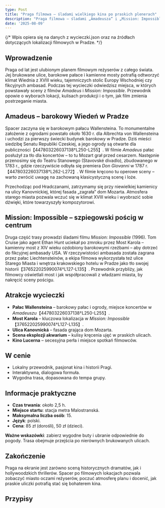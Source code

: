 ```yaml
---
type: Post
title: "Praga filmowa – śladami wielkiego kina po praskich plenerach"
description: "Praga filmowa – śladami „Amadeusza” i „Mission: Impossible” po praskich plenerach."
date: '2025-08-09'
---
```


{/*
  Wpis opiera się na danych z wycieczki.json oraz na źródłach dotyczących lokalizacji filmowych w Pradze.
*/}


## Wprowadzenie

Praga od lat jest ulubionym planem filmowym reżyserów z całego świata. Jej brukowane ulice, barokowe pałace i kamienne mosty potrafią odtworzyć klimat Wiednia z XVIII wieku, tajemniczych stolic Europy Wschodniej czy fikcyjnych ambasad. Podczas tej wycieczki odwiedzisz miejsca, w których powstawały sceny z filmów *Amadeus* i *Mission: Impossible*. Przewodnik opowie o wyborach lokacji, kulisach produkcji i o tym, jak film zmienia postrzeganie miasta.

## Amadeus – barokowy Wiedeń w Pradze

Spacer zaczyna się w barokowym pałacu Wallensteina. To monumentalne założenie z ogrodami powstało około 1630 r. dla Albrechta von Wallensteina i uchodzi za pierwszy świecki budynek barokowy w Pradze. Dziś mieści siedzibę Senatu Republiki Czeskiej, a jego ogrody są otwarte dla publiczności【447803226037138†L250-L255】. W filmie *Amadeus* pałac posłużył za tło dla koncertów – to tu Mozart grał przed cesarzem. Następnie przenosimy się do Teatru Stanowego (Stavovské divadlo), zbudowanego w 1783 r., gdzie rzeczywiście odbyła się premiera *Don Giovanni* w 1787 r.【447803226037138†L262-L272】. W filmie kręcono tu operowe sceny – warto zwrócić uwagę na zachowaną klasicystyczną scenę i loże.

Przechodząc pod Hradczanami, zatrzymamy się przy niewielkiej kamienicy na ulicy Kanovnickiej, której fasada „zagrała” dom Mozarta. Atmosfera starego miasta pozwala wczuć się w klimat XVIII wieku i wyobrazić sobie dźwięki, które towarzyszyły kompozytorowi.

## Mission: Impossible – szpiegowski pościg w centrum

Druga część trasy prowadzi śladami filmu *Mission: Impossible* (1996). Tom Cruise jako agent Ethan Hunt uciekał po zmroku przez Most Karola – kamienny most z XIV wieku ozdobiony barokowymi rzeźbami – aby dotrzeć do fikcyjnej ambasady USA. W rzeczywistości ambasada została zagrana przez pałac Liechtensteinów, a ekipa filmowa wykorzystała też ulice Starego Miasta i wnętrza krakowskiego hotelu w Pradze jako tło swojej historii【376522025990074†L127-L135】. Przewodnik przybliży, jak filmowcy oświetlali most i jak współpracowali z władzami miasta, by nakręcić sceny pościgu.

## Atrakcje wycieczki

- **Pałac Wallensteina** – barokowy pałac i ogrody, miejsce koncertów w *Amadeuszu*【447803226037138†L250-L255】.
- **Most Karola** – kluczowa lokalizacja w *Mission: Impossible*【376522025990074†L127-L135】.
- **Ulica Kanovnická** – fasada grająca dom Mozarta.
- **Scena eksplozji akwarium** – kulisy kręcenia ujęć w praskich ulicach.
- **Kino Lucerna** – secesyjna perła i miejsce spotkań filmowców.

## W cenie

- Lokalny przewodnik, pasjonat kina i historii Pragi.
- Interaktywna, dialogowa formuła.
- Wygodna trasa, dopasowana do tempa grupy.

## Informacje praktyczne

- **Czas trwania**: około 2,5 h.
- **Miejsce startu**: stacja metra Malostranská.
- **Maksymalna liczba osób**: 15.
- **Język**: polski.
- **Cena**: 85 zł (dorośli), 50 zł (dzieci).  
  
**Ważne wskazówki**: zabierz wygodne buty i ubranie odpowiednie do pogody. Trasa obejmuje przejścia po nierównych brukowanych ulicach.

## Zakończenie

Praga na ekranie jest zarówno sceną historycznych dramatów, jak i hollywoodzkich thrillerów. Spacer po filmowych lokacjach pozwala zobaczyć miasto oczami reżyserów, poczuć atmosferę planu i docenić, jak praskie uliczki potrafią stać się bohaterem kina.

## Przypisy

[^1]: Pałac Wallensteina w Pradze – barokowe założenie z 1630 r., siedziba Senatu, ogrody otwarte dla publiczności; wykorzystanie w filmie *Amadeus*【447803226037138†L250-L255】.
[^2]: Teatr Stanowy z 1783 r. – scena premiery *Don Giovanni* w 1787 r., użyty jako miejsce operowych scen w filmie *Amadeus*【447803226037138†L262-L272】.
[^3]: Lokalizacje filmu *Mission: Impossible* – Charles Bridge, Old Town i pałac Liechtensteinów jako „ambasada USA”; opis pościgu Ethana Hunta【376522025990074†L127-L135】.